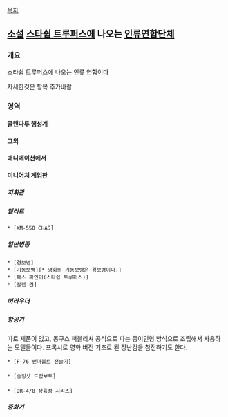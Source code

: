 [[목차]]
== [[소설]] [[스타쉽 트루퍼스]]에 나오는 [[인류]]연합단체 ==
=== 개요 ===
스타쉽 트루퍼스에 나오는 인류 연합이다

자세한것은 항목 추가바람
=== 영역 ===
==== 글랜다투 행성계 ====

==== 그외 ====


==== 애니메이션에서 ====


==== 미니어처 게임판 ====

===== 지휘관 =====

===== 엘리트 =====
 * [XM-550 CHAS]

===== 일반병종 =====
 * [경보병]
 * [기동보병][* 영화의 기동보병은 경보병이다.]
 * [패스 파인더(스타쉽 트루퍼스)]
 * [칼렙 견]

===== 머라우더 =====


===== 항공기 =====
따로 제품이 없고, 몽구스 퍼블리셔 공식으로 파는 종이인형 방식으로 조립해서 사용하는 모델들이다. 프록시로 영화 버전 기초로 된 장난감을 참전하기도 한다.

 * [F-76 썬더볼트 전술기]
 
 * [슬링샷 드랍보트] 
 
 * [DR-4/8 상륙정 시리즈]

 
  

===== 중화기 =====

